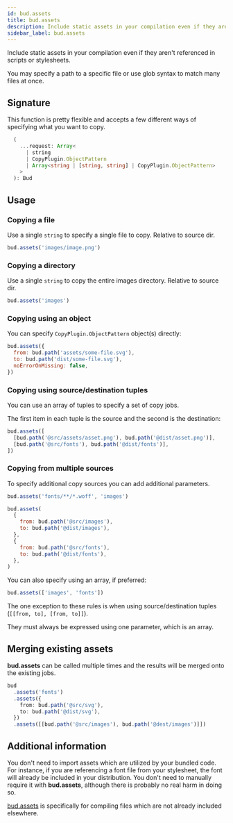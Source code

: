 ```yaml
---
id: bud.assets
title: bud.assets
description: Include static assets in your compilation even if they aren't referenced in scripts or stylesheets.
sidebar_label: bud.assets
---
```


Include static assets in your compilation even if they aren't referenced in scripts or stylesheets.

You may specify a path to a specific file or use glob syntax to match many files at once.

## Signature

This function is pretty flexible and accepts a few different ways of specifying what you want to copy.

```ts
  (
    ...request: Array<
      | string
      | CopyPlugin.ObjectPattern
      | Array<string | [string, string] | CopyPlugin.ObjectPattern>
    >
  ): Bud
```

## Usage

### Copying a file

Use a single `string` to specify a single file to copy. Relative to source dir.

```js title='bud.config.js'
bud.assets('images/image.png')
```

### Copying a directory

Use a single `string` to copy the entire images directory. Relative to source dir.

```js title='bud.config.js'
bud.assets('images')
```

### Copying using an object

You can specify `CopyPlugin.ObjectPattern` object(s) directly:

```js title='bud.config.js'
bud.assets({
  from: bud.path('assets/some-file.svg'),
  to: bud.path('dist/some-file.svg'),
  noErrorOnMissing: false,
})
```

### Copying using source/destination tuples

You can use an array of tuples to specify a set of copy jobs.

The first item in each tuple is the source and the second is the destination:

```js title='bud.config.js'
bud.assets([
  [bud.path('@src/assets/asset.png'), bud.path('@dist/asset.png')],
  [bud.path('@src/fonts'), bud.path('@dist/fonts')],
])
```

### Copying from multiple sources

To specify additional copy sources you can add additional parameters.

```js title='bud.config.js'
bud.assets('fonts/**/*.woff', 'images')
```

```js title='bud.config.js'
bud.assets(
  {
    from: bud.path('@src/images'),
    to: bud.path('@dist/images'),
  },
  {
    from: bud.path('@src/fonts'),
    to: bud.path('@dist/fonts'),
  },
)
```

You can also specify using an array, if preferred:

```ts
bud.assets(['images', 'fonts'])
```

The one exception to these rules is when using source/destination tuples (`[[from, to], [from, to]]`).

They must always be expressed using one parameter, which is an array.

## Merging existing assets

**bud.assets** can be called multiple times and the results will be merged onto the existing jobs.

```ts
bud
  .assets('fonts')
  .assets({
    from: bud.path('@src/svg'),
    to: bud.path('@dist/svg'),
  })
  .assets([[bud.path('@src/images'), bud.path('@dest/images')]])
```

## Additional information

You don't need to import assets which are utilized by your bundled code. For instance,
if you are referencing a font file from your stylesheet, the font will already be included
in your distribution. You don't need to manually require it with **bud.assets**, although
there is probably no real harm in doing so.

[bud.assets](/docs/bud.assets) is specifically for compiling files which are not already included elsewhere.

```

```
